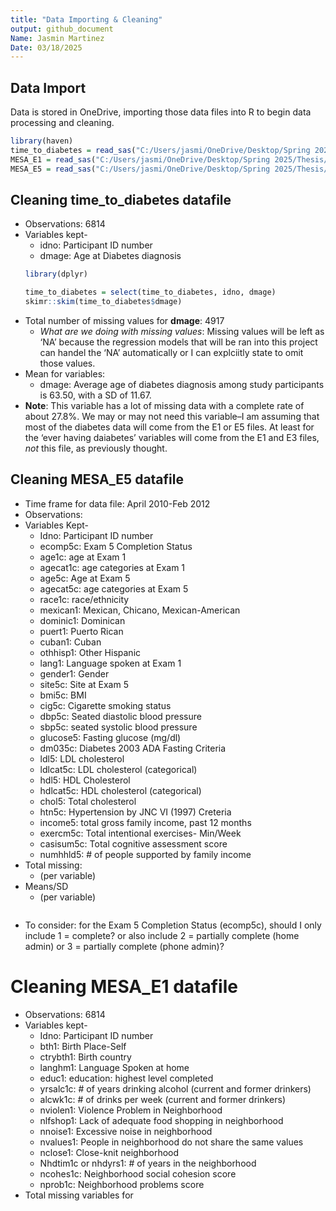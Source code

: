 ```yaml
---
title: "Data Importing & Cleaning"
output: github_document
Name: Jasmin Martinez
Date: 03/18/2025
---
```


## Data Import
Data is stored in OneDrive, importing those data files into R to begin data processing and cleaning.
```r
library(haven)
time_to_diabetes = read_sas("C:/Users/jasmi/OneDrive/Desktop/Spring 2025/Thesis/THESIS_JRM2319/Mesa_TimeToDiabetes_20190604.sas7bdat")
MESA_E1 = read_sas("C:/Users/jasmi/OneDrive/Desktop/Spring 2025/Thesis/THESIS_JRM2319/MESAE1FinalLabel20240307.sas7bdat")
MESA_E5 = read_sas("C:/Users/jasmi/OneDrive/Desktop/Spring 2025/Thesis/THESIS_JRM2319/MESAe5_FinalLabel_20240213.sas7bdat")
```


## Cleaning time_to_diabetes datafile
- Observations: 6814  
- Variables kept-    
  - idno: Participant ID number  
  - dmage: Age at Diabetes diagnosis 
```r
library(dplyr)
```
```r
time_to_diabetes = select(time_to_diabetes, idno, dmage)
skimr::skim(time_to_diabetes$dmage)
```
- Total number of missing values for **dmage**: 4917  
  - *What are we doing with missing values*: Missing values will be left as 'NA' because the regression models that will be ran into this project can handel the 'NA' automatically or I can explciitly state to omit those values. 
- Mean for variables:
  - dmage: Average age of diabetes diagnosis among study participants is 63.50, with a SD of 11.67.
- **Note**: This variable has a lot of missing data with a complete rate of about 27.8%. We may or may not need this variable--I am assuming that most of the diabetes data will come from the E1 or E5 files. At least for the 'ever having daiabetes' variables will come from the E1 and E3 files, *not* this file, as previously thought. 

## Cleaning MESA_E5 datafile 
- Time frame for data file: April 2010-Feb 2012
- Observations: 
- Variables Kept-
  - Idno: Participant ID number 
  - ecomp5c: Exam 5 Completion Status
  - age1c: age at Exam 1 
  - agecat1c: age categories at Exam 1 
  - age5c: Age at Exam 5 
  - agecat5c: age categories at Exam 5
  - race1c: race/ethnicity
  - mexican1: Mexican, Chicano, Mexican-American
  - dominic1: Dominican 
  - puert1: Puerto Rican 
  - cuban1: Cuban
  - othhisp1: Other Hispanic 
  - lang1: Language spoken at Exam 1 
  - gender1: Gender 
  - site5c: Site at Exam 5
  - bmi5c: BMI 
  - cig5c: Cigarette smoking status 
  - dbp5c: Seated diastolic blood pressure 
  - sbp5c: seated systolic blood pressure
  - glucose5: Fasting glucose (mg/dl)
  - dm035c: Diabetes 2003 ADA Fasting Criteria 
  - ldl5: LDL cholesterol 
  - ldlcat5c: LDL cholesterol (categorical)
  - hdl5: HDL Cholesterol
  - hdlcat5c: HDL cholesterol (categorical)
  - chol5: Total cholesterol 
  - htn5c: Hypertension by JNC VI (1997) Creteria
  - income5: total gross family income, past 12 months 
  - exercm5c: Total intentional exercises- Min/Week
  - casisum5c: Total cognitive assessment score
  - numhhld5: # of people supported by family income
- Total missing: 
  - (per variable) 
- Means/SD 
  - (per variable)
```r

```
- To consider: for the Exam 5 Completion Status (ecomp5c), should I only include 1 = complete? or also include 2 = partially complete (home admin) or 3 = partially complete (phone admin)? 

# Cleaning MESA_E1 datafile
- Observations: 6814
- Variables kept-
  - Idno: Participant ID number 
  - bth1: Birth Place-Self
  - ctrybth1: Birth country 
  - langhm1: Language Spoken at home 
  - educ1: education: highest level completed 
  - yrsalc1c: # of years drinking alcohol (current and former drinkers)
  - alcwk1c: # of drinks per week (current and former drinkers) 
  - nviolen1: Violence Problem in Neighborhood 
  - nlfshop1: Lack of adequate food shopping in neighborhood 
  - nnoise1: Excessive noise in neighborhood 
  - nvalues1: People in neighborhood do not share the same values
  - nclose1: Close-knit neighborhood 
  - Nhdtim1c or nhdyrs1: # of years in the neighborhood 
  - ncohes1c: Neighborhood social cohesion score 
  - nprob1c: Neighborhood problems score 
- Total missing variables for 
```r

```


```r

```

```r

```
